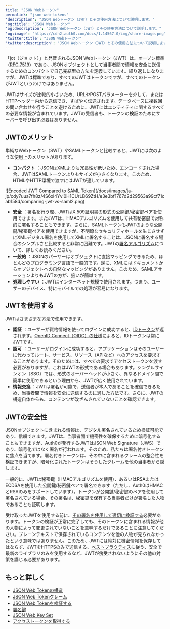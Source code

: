 ```yaml
---
title: "JSON Webトークン"
permalink: "json-web-tokens"
'description': "JSON Webトークン（JWT）とその使用方法について説明します。"
'og:title': "JSON Webトークン"
'og:description': "JSON Webトークン（JWT）とその使用方法について説明します。"
'og:image': "https://cdn2.auth0.com/docs/1.14567.0/img/share-image.png"
'twitter:title': "JSON Webトークン"
'twitter:description': "JSON Webトークン（JWT）とその使用方法について説明します。"
---
```


「jot（ジョット）」と発音されるJSON Webトークン（<Tooltip data-tooltip-id="react-containers-DefinitionTooltip-3" href="/docs/ja-jp/glossary?term=json-web-token" tip="JSON Web Token（JWT）: 二者間のクレームを安全に表現するために使用される標準IDトークン形式（および多くの場合、アクセストークン形式）。" cta="用語集の表示">JWT</Tooltip>）は、オープン標準（[RFC 7519](https://tools.ietf.org/html/rfc7519)）であり、JSONオブジェクトとして当事者間で情報を安全に送信するためのコンパクトで自己完結型の方法を定義しています。繰り返しになりますが、JWTは標準であり、すべてのJWTはトークンですが、すべてのトークンがJWTというわけではありません。

JWTはサイズが比較的小さいため、URLやPOSTパラメーターを介して、またはHTTPヘッダー内から送信でき、すばやく伝送されます。データベースに複数回の問い合わせを行うことを避けるために、JWTにはエンティティに関するすべての必要な情報が含まれています。JWTの受信者も、トークンの検証のためにサーバーを呼び出す必要はありません。

## JWTのメリット

単純なWebトークン（SWT）や<Tooltip data-tooltip-id="react-containers-DefinitionTooltip-1" href="/docs/ja-jp/glossary?term=security-assertion-markup-language" tip="Security Assertion Markup Language（SAML）: パスワードなしに二者間で認証情報を交換できる標準化プロトコル。" cta="用語集の表示">SAML</Tooltip>トークンと比較すると、JWTには次のような使用上のメリットがあります。

* **コンパクト** ：JSONはXMLよりも冗長性が低いため、エンコードされた場合、JWTはSAMLトークンよりもサイズが小さくなります。このため、HTMLやHTTP環境で渡すにはJWTが適しています。

<Frame>![Encoded JWT Compared to SAML Token](/docs/images/ja-jp/cdy7uua7fh8z/4S6xl4Yvi0H1CUrLB69ZtH/e3e3bf1767d2d29563a99cf71cab158d/comparing-jwt-vs-saml2.png)</Frame>

* **安全** ：署名を行う際、JWTはX.509証明書の形式の公開鍵/秘密鍵ペアを使用できます。またJWTは、HMACアルゴリズムを使用して共有秘密鍵で対称的に署名することもできます。さらに、SAMLトークンもJWTのような公開鍵/秘密鍵ペアを使用できますが、不明瞭なセキュリティホールを生じさせずにXMLデジタル署名を使用してXMLに署名することは、JSONに署名する場合のシンプルさと比較すると非常に困難です。JWTの[署名アルゴリズム](/docs/ja-jp/tokens/concepts/signing-algorithms)について、詳しくお読みください。
* **一般的** ：JSONのパーサーはオブジェクトに直接マッピングできるため、ほとんどのプログラミング言語で一般的です。逆に、XMLにはドキュメントからオブジェクトへの自然なマッピングがありません。このため、SAMLアサーションよりもJWTの方が、扱いが簡単です。
* **処理しやすい** ：JWTはインターネット規模で使用されます。つまり、ユーザーのデバイス、特にモバイルでの処理が容易になります。

## JWTを使用する

JWTはさまざまな方法で使用できます。

* **認証** ：ユーザーが資格情報を使ってログインに成功すると、[IDトークン](/docs/ja-jp/secure/tokens/id-tokens)が返されます。[OpenID Connect（OIDC）の仕様](https://openid.net/specs/openid-connect-core-1_0.html#IDToken)によると、IDトークンは常にJWTです。
* **認可** ：ユーザーがログインに成功すると、アプリケーションはそのユーザーに代わってルート、サービス、リソース（APIなど）へのアクセスを要求することがあります。そのためには、すべての要求でアクセストークンを渡す必要がありますが、これはJWTの形式である場合もあります。シングルサインオン（<Tooltip data-tooltip-id="react-containers-DefinitionTooltip-0" href="/docs/ja-jp/glossary?term=single-sign-on" tip="シングルサインオン（SSO）: ユーザーが1つのアプリケーションにログインした後、そのユーザーを他のアプリケーションに自動的にログインさせるサービス。" cta="用語集の表示">SSO</Tooltip>）では、形式のオーバーヘッドが小さく、異なるドメイン間で簡単に使用できるという理由から、JWTが広く使用されています。
* **情報交換** ：JWTは署名が可能で、送信者が本人であることを確信できるため、当事者間で情報を安全に送信するのに適した方法です。さらに、JWTの構造自体からも、コンテンツが改ざんされていないことを確認できます。

## JWTの安全性

JSONオブジェクトに含まれる情報は、デジタル署名されているため検証可能であり、信頼できます。JWTは、当事者間で機密性を確保するために暗号化することもできますが、Auth0が発行するJWTはJSON Web Signature（JWS）であり、暗号化ではなく署名が行われます。そのため、私たちは署名付きトークンに焦点を当てます。署名付きトークンは、その中に含まれるクレームの整合性を検証できますが、暗号化されたトークンはそうしたクレームを他の当事者から隠します。

一般的に、JWTは秘密鍵（HMACアルゴリズムを使用）、あるいはRSAまたはECDSAを使用した公開鍵/秘密鍵ペアで署名できます（ただし、Auth0はHMACとRSAのみをサポートしています）。トークンが公開鍵/秘密鍵のペアを使用して署名されている場合、その署名は、秘密鍵を保有する当事者だけが署名した人物であることも証明します。

受け取ったJWTを使用する前に、[その署名を使用して適切に検証する](/docs/ja-jp/secure/tokens/json-web-tokens/validate-json-web-tokens)必要があります。トークンの検証が正常に完了しても、そのトークンに含まれる情報が他の人物によって変更されていないことを意味するだけであることに注意してください。プレーンテキストで保存されているコンテンツを他の人物が見られなかったという意味ではありません。このため、JWTには絶対に機密情報を保存してはならず、JWTをHTTPSのみで送信する、[ベストプラクティス](/docs/ja-jp/secure/tokens/token-best-practices)に従う、安全で最新のライブラリのみを使用するなど、JWTが傍受されないようにその他の対策を講じる必要があります。

## もっと詳しく

* [JSON Web Tokenの構造](/docs/ja-jp/secure/tokens/json-web-tokens/json-web-token-structure)
* [JSON Web Tokenクレーム](/docs/ja-jp/secure/tokens/json-web-tokens/json-web-token-claims)
* [JSON Web Tokenを検証する](/docs/ja-jp/secure/tokens/json-web-tokens/validate-json-web-tokens)
* [署名鍵](/docs/ja-jp/get-started/tenant-settings/signing-keys)
* [JSON Web Key Set](/docs/ja-jp/secure/tokens/json-web-tokens/json-web-key-sets)
* [アクセストークンを取得する](/docs/ja-jp/secure/tokens/access-tokens/get-access-tokens)